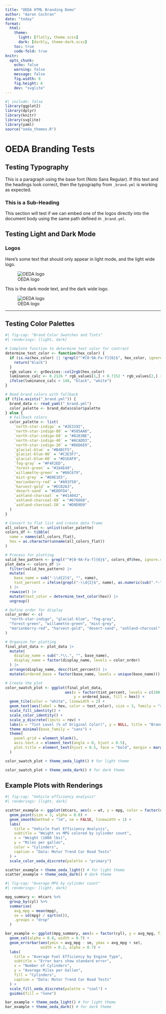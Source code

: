 ---
title: "OEDA HTML Branding Demo"
author: "Aaron Cochran"
date: "today"
format:
  html:
    theme:
      light: [flatly, theme.scss]
      dark: [darkly, theme-dark.scss]
    toc: true
    code-fold: true
knitr: 
  opts_chunk: 
    echo: false
    warning: false
    message: false
    fig.width: 8
    fig.height: 6
    dev: "svglite"
---

```{r setup}
#| include: false
library(ggplot2)
library(dplyr)
library(knitr)
library(svglite)
library(yaml)
source("oeda_themes.R")
```

# OEDA Branding Tests

## Testing Typography

This is a paragraph using the base font (Noto Sans Regular). If this text and the headings look correct, then the typography from `_brand.yml` is working as expected.

### This is a Sub-Heading

This section will test if we can embed one of the logos directly into the document body using the same path defined in `_brand.yml`.

## Testing Light and Dark Mode

### Logos

::: {.light-content}
Here's some text that should only appear in light mode, and the light wide logo.

![OEDA logo](/assets/oeda-logo-wide-light.svg)
:::

::: {.dark-content}
This is the dark mode text, and the dark wide logo.

![OEDA logo](/assets/oeda-logo-horizontal-dark-clean.svg)
:::

---

## Testing Color Palettes

```{r color-swatches}

#| fig-cap: "Brand Color Swatches and Tints"
#| renderings: [light, dark]

# Complete function to determine text color for contrast
determine_text_color <- function(hex_color) {
  if (is.na(hex_color) || !grepl("^#[0-9A-Fa-f]{6}$", hex_color, ignore.case = TRUE)) {
    return("black")
  }
  rgb_values <- grDevices::col2rgb(hex_color)
  luminance_calc <- 0.2126 * rgb_values[1,] + 0.7152 * rgb_values[2,] + 0.0722 * rgb_values[3,]
  ifelse(luminance_calc > 140, "black", "white")
}

# Read brand colors with fallback
if (file.exists("_brand.yml")) {
  brand_data <- read_yaml("_brand.yml")
  color_palette <- brand_data$color$palette
} else {
  # Fallback colors
  color_palette <- list(
    `north-star-indigo` = "#2E3192",
    `north-star-indigo-80` = "#585AA8",
    `north-star-indigo-60` = "#8283BE",
    `north-star-indigo-40` = "#ACADD3",
    `north-star-indigo-20` = "#D6D6E9",
    `glacial-blue` = "#B4DCF5",
    `glacial-blue-80` = "#C3E3F7",
    `glacial-blue-60` = "#D1EAF9",
    `fog-gray` = "#F4F2ED",
    `forest-green` = "#184E49",
    `willamette-green` = "#86C679",
    `mist-grey` = "#D8E1E5",
    `marionberry-red` = "#A91F50",
    `harvest-gold` = "#ECD263",
    `desert-sand` = "#EDDFD4",
    `ashland-charcoal` = "#414042",
    `ashland-charcoal-80` = "#676668",
    `ashland-charcoal-20` = "#D9D9D9"
  )
}

# Convert to flat list and create data frame
all_colors_flat <- unlist(color_palette)
colors_df <- tibble(
  name = names(all_colors_flat),
  hex = as.character(unname(all_colors_flat))
)

# Process for plotting
valid_hex_pattern <- grepl("^#[0-9A-Fa-f]{6}$", colors_df$hex, ignore.case = TRUE)
plot_data <- colors_df |>
  filter(valid_hex_pattern) |>
  mutate(
    base_name = sub("-\\d{2}$", "", name),
    tint_percent = ifelse(grepl("-\\d{2}$", name), as.numeric(sub(".*-", "", name)), 100)
  ) |>
  rowwise() |>
  mutate(text_color = determine_text_color(hex)) |>
  ungroup()

# Define order for display
color_order <- c(
  "north-star-indigo", "glacial-blue", "fog-gray",
  "forest-green", "willamette-green", "mist-grey",
  "marionberry-red", "harvest-gold", "desert-sand", "ashland-charcoal"
)

# Organize for plotting
final_plot_data <- plot_data |>
  mutate(
    display_name = sub(".*\\.", "", base_name),
    display_name = factor(display_name, levels = color_order)
  ) |>
  arrange(display_name, desc(tint_percent)) |>
  mutate(ordered_base = factor(base_name, levels = unique(base_name)))

# Create the plot
color_swatch_plot <- ggplot(final_plot_data, 
                           aes(x = factor(tint_percent, levels = c(100, 80, 60, 40, 20, 10)),
                               y = ordered_base, fill = hex)) +
  geom_tile(color = "white", linewidth = 2) +
  geom_text(aes(label = hex, color = text_color), size = 3, family = "sans") +
  scale_fill_identity() +
  scale_color_identity() +
  scale_y_discrete(limits = rev) +
  labs(x = "Tint Level (% of Original Color)", y = NULL, title = "Brand Color Palette") +
  theme_minimal(base_family = "sans") +
  theme(
    panel.grid = element_blank(),
    axis.text.x = element_text(angle = 0, hjust = 0.5),
    plot.title = element_text(hjust = 0.5, face = "bold", margin = margin(b = 10))
  )

color_swatch_plot + theme_oeda_light() # for light theme

color_swatch_plot + theme_oeda_dark() # for dark theme
```

## Example Plots with Renderings

```{r scatter-plot}

#| fig-cap: "Vehicle efficiency analysis"
#| renderings: [light, dark]

scatter_example <- ggplot(mtcars, aes(x = wt, y = mpg, color = factor(cyl))) +
  geom_point(size = 3, alpha = 0.8) +
  geom_smooth(method = "lm", se = FALSE, linewidth = 1) +
  labs(
    title = "Vehicle Fuel Efficiency Analysis",
    subtitle = "Weight vs MPG colored by cylinder count",
    x = "Weight (1000 lbs)",
    y = "Miles per gallon", 
    color = "Cylinders",
    caption = "Data: Motor Trend Car Road Tests"
  ) +
  scale_color_oeda_discrete(palette = "primary")

scatter_example + theme_oeda_light() # for light theme
scatter_example + theme_oeda_dark() # dark theme
```

```{r bar-chart}

#| fig-cap: "Average MPG by cylinder count"
#| renderings: [light, dark]

mpg_summary <- mtcars %>%
  group_by(cyl) %>%
  summarise(
    avg_mpg = mean(mpg),
    se = sd(mpg) / sqrt(n()),
    .groups = "drop"
  )

bar_example <- ggplot(mpg_summary, aes(x = factor(cyl), y = avg_mpg, fill = factor(cyl))) +
  geom_col(alpha = 0.8, width = 0.7) +
  geom_errorbar(aes(ymin = avg_mpg - se, ymax = avg_mpg + se), 
                width = 0.2, alpha = 0.7) +
  labs(
    title = "Average Fuel Efficiency by Engine Type", 
    subtitle = "Error bars show standard error",
    x = "Number of Cylinders",
    y = "Average Miles per Gallon",
    fill = "Cylinders",
    caption = "Data: Motor Trend Car Road Tests"
  ) +
  scale_fill_oeda_discrete(palette = "cool") +
  guides(fill = "none")

bar_example + theme_oeda_light() # for light theme
bar_example + theme_oeda_dark() # for dark theme
```